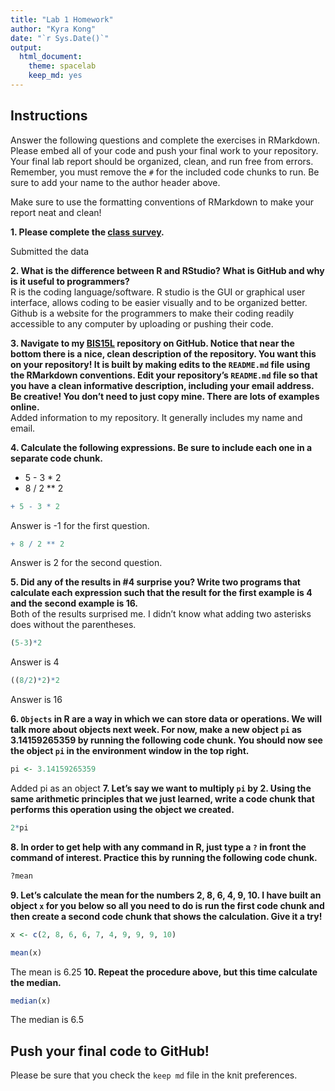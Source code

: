 ```yaml
---
title: "Lab 1 Homework"
author: "Kyra Kong"
date: "`r Sys.Date()`"
output:
  html_document: 
    theme: spacelab
    keep_md: yes
---
```


## Instructions
Answer the following questions and complete the exercises in RMarkdown. Please embed all of your code and push your final work to your repository. Your final lab report should be organized, clean, and run free from errors. Remember, you must remove the `#` for the included code chunks to run. Be sure to add your name to the author header above.  

Make sure to use the formatting conventions of RMarkdown to make your report neat and clean!  

**1. Please complete the [class survey](https://forms.gle/8t9FZSBjgvFjzr4MA).**  

Submitted the data

**2. What is the difference between R and RStudio? What is GitHub and why is it useful to programmers?**  
R is the coding language/software.
R studio is the GUI or graphical user interface, allows coding to be easier visually and to be organized better.
Github is a website for the programmers to make their coding readily accessible to any computer by uploading or pushing their code.

**3. Navigate to my [BIS15L](https://github.com/jmledford3115/BIS15LW2022_jledford) repository on GitHub. Notice that near the bottom there is a nice, clean description of the repository. You want this on your repository! It is built by making edits to the `README.md` file using the RMarkdown conventions. Edit your repository's `README.md` file so that you have a clean informative description, including your email address. Be creative! You don't need to just copy mine. There are lots of examples online.**  
Added information to my repository. It generally includes my name and email.

**4. Calculate the following expressions. Be sure to include each one in a separate code chunk.**  


  + 5 - 3 * 2  
  + 8 / 2 ** 2  
  
```r
+ 5 - 3 * 2 
```
  Answer is -1 for the first question.
```r
+ 8 / 2 ** 2 
```
  Answer is 2 for the second question.
  
**5. Did any of the results in #4 surprise you? Write two programs that calculate each expression such that the result for the first example is 4 and the second example is 16.**   
Both of the results surprised me. I didn't know what adding two asterisks does without the parentheses.
```r
(5-3)*2
```
Answer is 4
```r
((8/2)*2)*2
```
Answer is 16

**6. `Objects` in R are a way in which we can store data or operations. We will talk more about objects next week. For now, make a new object `pi` as 3.14159265359 by running the following code chunk. You should now see the object `pi` in the environment window in the top right.**  
```r
pi <- 3.14159265359
```
Added pi as an object
**7. Let's say we want to multiply `pi` by 2. Using the same arithmetic principles that we just learned, write a code chunk that performs this operation using the object we created.**  
```r
2*pi
```


**8. In order to get help with any command in R, just type a `?` in front the command of interest. Practice this by running the following code chunk.**  
```r
?mean
```

**9. Let's calculate the mean for the numbers 2, 8, 6, 4, 9, 10. I have built an object `x` for you below so all you need to do is run the first code chunk and then create a second code chunk that shows the calculation. Give it a try!**  
```r
x <- c(2, 8, 6, 6, 7, 4, 9, 9, 9, 10)
```

```r
mean(x)
```
The mean is 6.25
**10. Repeat the procedure above, but this time calculate the median.**  
```r
median(x)
```
The median is 6.5

## Push your final code to GitHub!
Please be sure that you check the `keep md` file in the knit preferences.  